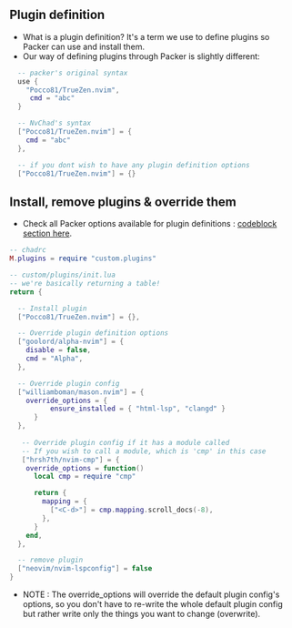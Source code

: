 ## Plugin definition

- What is a plugin definition? It's a term we use to define plugins so Packer can use and install them.
- Our way of defining plugins through Packer is slightly different:

```lua
  -- packer's original syntax
  use {
    "Pocco81/TrueZen.nvim",
     cmd = "abc"
  }

  -- NvChad's syntax
  ["Pocco81/TrueZen.nvim"] = {
    cmd = "abc"
  },

  -- if you dont wish to have any plugin definition options
  ["Pocco81/TrueZen.nvim"] = {}
```

## Install, remove plugins & override them

- Check all Packer options available for plugin definitions : [codeblock section here](https://github.com/wbthomason/packer.nvim#specifying-plugins).

```lua
-- chadrc
M.plugins = require "custom.plugins"
```

```lua
-- custom/plugins/init.lua
-- we're basically returning a table!
return {

  -- Install plugin
  ["Pocco81/TrueZen.nvim"] = {},

  -- Override plugin definition options
  ["goolord/alpha-nvim"] = {
    disable = false,
    cmd = "Alpha",
  },

  -- Override plugin config
  ["williamboman/mason.nvim"] = {
    override_options = {
          ensure_installed = { "html-lsp", "clangd" }
      }
  },
   
   -- Override plugin config if it has a module called
   -- If you wish to call a module, which is 'cmp' in this case
   ["hrsh7th/nvim-cmp"] = {
    override_options = function()
      local cmp = require "cmp"

      return {
        mapping = {
          ["<C-d>"] = cmp.mapping.scroll_docs(-8),
        },
      }
    end,
  },

  -- remove plugin
  ["neovim/nvim-lspconfig"] = false
}
```

- NOTE : The override_options will override the default plugin config's options, so you don't have to re-write the whole default plugin config but rather write only the things you want to change (overwrite).
